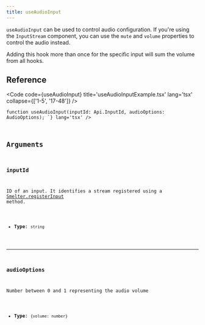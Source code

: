 ```yaml
---
title: useAudioInput
---
```


`useAudioInput` can be used to control audio configuration. If you're using the `InputStream` component, you can use the `mute` and `volume` properties to control the audio instead.

<Aside type='caution'>Adding this hook more than once for the specific input will sum the volume from all hooks.</Aside>

## Reference

<Code code={useAudioInput} title='useAudioInputExample.tsx' lang='tsx' collapse={['1-5', '17-48']} />

<CollapsibleDetails summaryTitle='Type definitions'>
<Code code={`
type AudioOptions = {
    volume: number
}

function useAudioInput(inputId: Api.InputId, audioOptions: AudioOptions);
`} lang='tsx' />
</CollapsibleDetails>

## Arguments

### inputId
ID of an input. It identifies a stream registered using a [Smelter.registerInput](/ts-sdk/live-compositor#registerinput) method.

- **Type**: `string`

---

### audioOptions
Number between 0 and 1 representing the audio volume

- **Type**: `{volume: number}`
